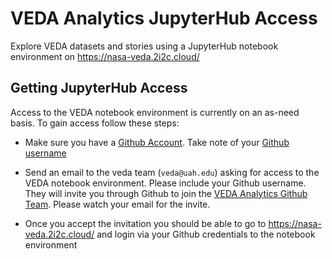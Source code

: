# VEDA Analytics JupyterHub Access {#veda-jh-access}

Explore VEDA datasets and stories using a JupyterHub notebook environment on [https://nasa-veda.2i2c.cloud/](https://nasa-veda.2i2c.cloud/)


## Getting JupyterHub Access

Access to the VEDA notebook environment is currently on an as-need basis. To gain access follow these steps:

* Make sure you have a [Github Account](https://docs.github.com/en/get-started/signing-up-for-github/signing-up-for-a-new-github-account). Take note of your [Github username](https://docs.github.com/en/account-and-profile/setting-up-and-managing-your-personal-account-on-github/managing-email-preferences/remembering-your-github-username-or-email)

* Send an email to the veda team (`veda@uah.edu`) asking for access to the VEDA notebook environment. Please include your Github username. They will invite you through Github to join the [VEDA Analytics Github Team](https://github.com/veda-analytics-access/). Please watch your email for the invite.

* Once you accept the invitation you should be able to go to [https://nasa-veda.2i2c.cloud/](https://nasa-veda.2i2c.cloud/) and login via your Github credentials to the notebook environment

